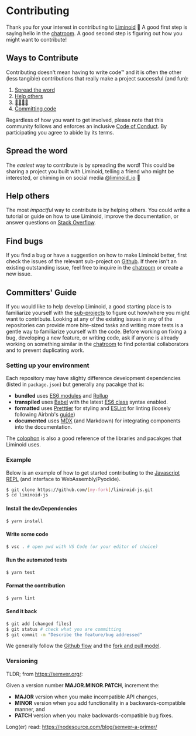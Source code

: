 

# Contributing

Thank you for your interest in contributing to [Liminoid](https://github.com/liminoid) 🙏 A good first step is saying hello in the [chatroom](https://discord.gg/6FdvJka). A good second step is figuring out how you might want to contribute!

## Ways to Contribute

Contributing doesn't mean having to write code™ and it is often the other (less tangible) contributions that really make a project successful (and fun):

1. [Spread the word](#spread-the-word)
2. [Help others](#help-others)
3. [🔎🐛🐞🐜](#find-bugs)
4. [Committing code](#committers-guide)

<Box variant="danger">

Regardless of how you want to get involved, please note that this community follows and enforces an inclusive [Code of Conduct](/code-of-conduct). By participating you agree to abide by its terms.

</Box>

## Spread the word

The _easiest_ way to contribute is by spreading the word! This could be sharing a project you built with Liminoid, telling a friend who might be interested, or chiming in on social media [@liminoid_io](https://twitter.com/liminoid_io) 🤗

## Help others

The most _impactful_ way to contribute is by helping others. You could write a tutorial or guide on how to use Liminoid, improve the documentation, or answer questions on [Stack Overflow](https://stackoverflow.com/questions/tagged/liminoid).

## Find bugs

If you find a bug or have a suggestion on how to make Liminoid better, first check the issues of the relevant sub-project on [Github](https://github.com/liminoid). If there isn't an existing outstanding issue, feel free to inquire in the [chatroom](https://discord.gg/6FdvJka) or create a new issue.

## Committers' Guide

If you would like to help develop Liminoid, a good starting place is to familiarize yourself with the [sub-projects](https://github.com/liminoid) to figure out how/where you might want to contribute. Looking at any of the existing issues in any of the repositories can provide more bite-sized tasks and writing more tests is a gentle way to familiarize yourself with the code. Before working on fixing a bug, developing a new feature, or writing code, ask if anyone is already working on something similar in the [chatroom](https://discord.gg/6FdvJka) to find potential collaborators and to prevent duplicating work.

### Setting up your environment

Each repository may have slighty difference development dependencies (listed in `package.json`) but generally any pacakge that is:

- **bundled** uses [ES6 modules](https://developer.mozilla.org/en-US/docs/Web/JavaScript/Guide/Modules) and [Rollup](https://rollupjs.org)
- **transpiled** uses [Babel](https://babeljs.io/) with the latest [ES6 class](https://developer.mozilla.org/en-US/docs/Web/JavaScript/Reference/Classes) syntax enabled.
- **formatted** uses [Pretttier](https://prettier.io/) for styling and [ESLint](https://eslint.org/) for linting (loosely following Airbnb's [guide](https://github.com/airbnb/javascript))
- **documented** uses [MDX](https://mdxjs.com/) (and Markdown) for integrating components into the documentation.

<Box variant="info">

The [colophon](/colophon/) is also a good reference of the libraries and pacakges that Liminoid uses.

</Box>

### Example

Below is an example of how to get started contributing to the [Javascript REPL](https://github.com/liminoid/liminoid-js) (and interface to WebAssembly/Pyodide).

```sh
$ git clone https://github.com/[my-fork]/liminoid-js.git
$ cd liminoid-js
```

#### Install the devDependencies

```sh
$ yarn install
```

#### Write some code

```sh
$ vsc . # open pwd with VS Code (or your editor of choice)
```

#### Run the automated tests

```sh
$ yarn test
```

#### Format the contribution

```sh
$ yarn lint
```

#### Send it back

```sh
$ git add [changed files]
$ git status # check what you are committing
$ git commit -m "Describe the feature/bug addressed"
```

<Box variant="danger">

We generally follow the [Github flow](https://guides.github.com/introduction/flow/) and the [fork and pull model](https://help.github.com/en/github/collaborating-with-issues-and-pull-requests).

</Box>

### Versioning

TLDR; from https://semver.org/:

Given a version number **MAJOR.MINOR.PATCH**, increment the:

- **MAJOR** version when you make incompatible API changes,
- **MINOR** version when you add functionality in a backwards-compatible manner, and
- **PATCH** version when you make backwards-compatible bug fixes.

Long(er) read: https://nodesource.com/blog/semver-a-primer/
